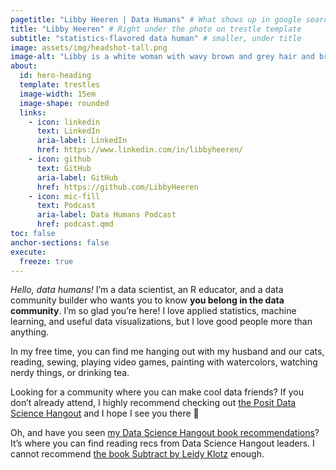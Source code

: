 ```yaml
---
pagetitle: "Libby Heeren | Data Humans" # What shows up in google search results
title: "Libby Heeren" # Right under the photo on trestle template
subtitle: "statistics-flavored data human" # smaller, under title
image: assets/img/headshot-tall.png
image-alt: "Libby is a white woman with wavy brown and grey hair and brown eyes. She's wearing a grey nasa shirt and pink glasses, and she's smiling warmly. A shelf behind her is full of colorful items."
about:
  id: hero-heading
  template: trestles
  image-width: 15em
  image-shape: rounded
  links:
    - icon: linkedin
      text: LinkedIn
      aria-label: LinkedIn
      href: https://www.linkedin.com/in/libbyheeren/
    - icon: github
      text: GitHub
      aria-label: GitHub
      href: https://github.com/LibbyHeeren
    - icon: mic-fill
      text: Podcast
      aria-label: Data Humans Podcast
      href: podcast.qmd
toc: false
anchor-sections: false
execute: 
  freeze: true
---
```


::: {#hero-heading}

*Hello, data humans!* I'm a data scientist, an R educator, and a data community builder who wants you to know **you belong in the data community**. I'm so glad you're here! I love applied statistics, machine learning, and useful data visualizations, but I love good people more than anything.  

In my free time, you can find me hanging out with my husband and our cats, reading, sewing, playing video games, painting with watercolors, watching nerdy things, or drinking tea.  

Looking for a community where you can make cool data friends? If you don't already attend, I highly recommend checking out [the Posit Data Science Hangout](https://posit.co/data-science-hangout/) and I hope I see you there 🥰   

Oh, and have you seen [my Data Science Hangout book recommendations](https://www.notion.so/datahumans/2f4552fd18be4d439b6b6977077e6ca5?v=738d0654fd81490890b8f741a2ef0a3c)? It's where you can find reading recs from Data Science Hangout leaders. I cannot recommend [the book Subtract by Leidy Klotz](https://www.leidyklotz.com/) enough.  

:::


